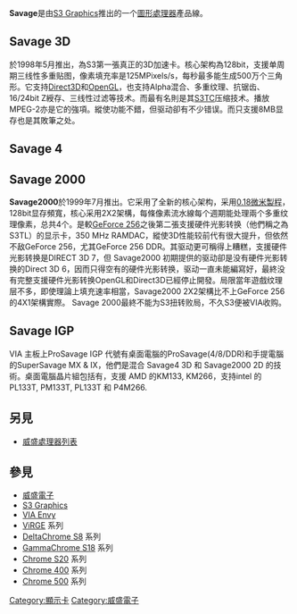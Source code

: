 {{多個問題|
{{Expand|time=2011-05-14T17:17:42+00:00}}
{{Expert|time=2011-05-14T17:17:42+00:00}}
{{Update|time=2011-05-14T17:17:42+00:00}}
{{Untranslated-jargon}}
}}
{{noteTA
|G1=IT
|1=zh-hans:綬存;zh-hk:緩存;zh-tw:緩衝;
|2=zh-hans:驱动;zh-hk:驅動;zh-tw:驅動程式;
|3=zh-hans:显存;zh-hk:顯存;zh-tw:視訊記憶體;
}}
'''Savage'''是由[[S3_Graphics|S3 Graphics]]推出的一个[[圖形處理器|圖形處理器]]產品線。

== Savage 3D ==
於1998年5月推出，為S3第一張真正的3D加速卡。核心架构為128bit，支援单周期三线性多重贴图，像素填充率是125MPixels/s，每秒最多能生成500万个三角形。它支持[[Direct3D|Direct3D]]和[[OpenGL|OpenGL]]，也支持Alpha混合、多重纹理、抗锯齿、16/24bit Z綬存、三线性过滤等技术。而最有名則是其[[S3TC|S3TC]]压缩技术。播放MPEG-2亦是它的強項。縱使功能不錯，但驱动卻有不少错误。而只支援8MB显存也是其敗筆之处。

== Savage 4 ==

== Savage 2000 ==
'''Savage2000'''於1999年7月推出。它采用了全新的核心架构，采用[[0.18微米製程|0.18微米製程]]，128bit显存頻寬，核心采用2X2架構，每條像素流水線每个週期能处理兩个多重纹理像素，总共4个。是較[[GeForce_256|GeForce 256]]之後第二張支援硬件光影转换（他們稱之為S3TL）的显示卡，350 MHz RAMDAC，縱使3D性能较前代有很大提升，但依然不敌GeForce 256，尤其GeForce 256 DDR。其驱动更可稱得上糟糕，支援硬件光影转换是DIRECT 3D 7，但 Savage2000 初期提供的驱动卻是没有硬件光影转换的Direct 3D 6，因而只得空有的硬件光影转换，驱动一直未能編寫好，最終没有完整支援硬件光影转换OpenGL和Direct3D已經停止開發。局限當年遊戲纹理层不多，即使理論上填充速率相當，Savage2000 2X2架構比不上GeForce 256的4X1架構實際。 Savage 2000最終不能为S3扭转败局，不久S3便被VIA收购。

== Savage IGP ==
VIA 主板上ProSavage IGP 代號有桌面電腦的ProSavage(4/8/DDR)和手提電腦的SuperSavage MX & IX，他們是混合 Savage4 3D 和 Savage2000 2D 的技術。桌面電腦晶片組包括有，支援 AMD 的KM133, KM266，支持intel 的PL133T, PM133T, PL133T 和 P4M266.

== 另見 ==
* [[威盛處理器列表|威盛處理器列表]]

== 參見 ==
* [[威盛電子|威盛電子]]
* [[S3_Graphics|S3 Graphics]]
* [[VIA_Envy|VIA Envy]]
* [[S3_ViRGE|ViRGE]] 系列
* [[DeltaChrome_S8|DeltaChrome S8]] 系列
* [[GammaChrome_S18|GammaChrome S18]] 系列
* [[ChromeS20_Series|Chrome S20]] 系列
* [[Chrome_400系列显卡|Chrome 400]] 系列
* [[Chrome_500系列显卡|Chrome 500]] 系列

{{S3 Graphics Chips}}
{{VIA}}

[[Category:顯示卡|Category:顯示卡]]
[[Category:威盛電子|Category:威盛電子]]